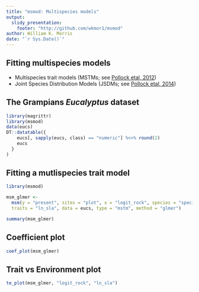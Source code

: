 ```yaml
---
title: "msmod: Multispecies models"
output: 
  slidy_presentation:
    footer: "http://github.com/wkmor1/msmod"
author: William K. Morris
date: "`r Sys.Date()`"
---
```


## Fitting multispecies models

- Multispecies trait models (MSTMs; see [Pollock etal, 2012](http://onlinelibrary.wiley.com/doi/10.1111/j.1600-0587.2011.07085.x/abstract))
- Joint Species Distribution Models (JSDMs; see [Pollock etal, 2014](http://onlinelibrary.wiley.com/doi/10.1111/2041-210X.12180/full))

## The Grampians _Eucalyptus_ dataset
```r
library(magrittr)
library(msmod)
data(eucs)
DT::datatable({
    eucs[, sapply(eucs, class) == "numeric"] %<>% round(2)
    eucs
  }
)
```

## Fitting a mutlispecies trait model
```r
library(msmod)

msm_glmer <- 
  msm(y = "present", sites = "plot", x = "logit_rock", species = "species",
  traits = "ln_sla", data = eucs, type = "mstm", method = "glmer")

summary(msm_glmer)
```

## Coefficient plot
```r
coef_plot(msm_glmer)
```

## Trait vs Environment plot
```r
te_plot(msm_glmer, "logit_rock", "ln_sla")
```
